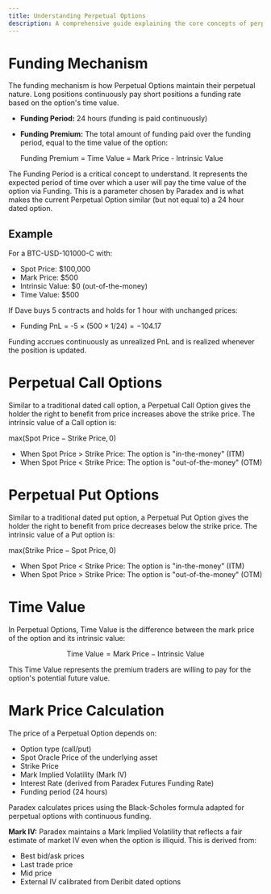 ```yaml
---
title: Understanding Perpetual Options
description: A comprehensive guide explaining the core concepts of perpetual options
---
```


# Funding Mechanism

The funding mechanism is how Perpetual Options maintain their perpetual nature. Long positions continuously pay short positions a funding rate based on the option's time value.

- **Funding Period:** 24 hours (funding is paid continuously)
- **Funding Premium:** The total amount of funding paid over the funding period, equal to the time value of the option:
  
  Funding Premium = Time Value = Mark Price - Intrinsic Value

<Tip title="Core Idea" icon="leaf">
The Funding Period is a critical concept to understand. It represents the expected period of time over which a user will pay the time value of the option via Funding. This is a parameter chosen by Paradex and is what makes the current Perpetual Option similar (but not equal to) a 24 hour dated option.
</Tip>

## Example

For a BTC-USD-101000-C with:
- Spot Price: $100,000
- Mark Price: $500
- Intrinsic Value: $0 (out-of-the-money)
- Time Value: $500

If Dave buys 5 contracts and holds for 1 hour with unchanged prices:
- Funding PnL = -5 × ($500 × 1/24) = -$104.17

Funding accrues continuously as unrealized PnL and is realized whenever the position is updated.

# Perpetual Call Options

Similar to a traditional dated call option, a Perpetual Call Option gives the holder the right to benefit from price increases above the strike price. The intrinsic value of a Call option is:

$\text{max}(\text{Spot Price} - \text{Strike Price}, 0)$

- When Spot Price > Strike Price: The option is "in-the-money" (ITM)
- When Spot Price < Strike Price: The option is "out-of-the-money" (OTM)

# Perpetual Put Options

Similar to a traditional dated put option, a Perpetual Put Option gives the holder the right to benefit from price decreases below the strike price. The intrinsic value of a Put option is:

$\text{max}(\text{Strike Price} - \text{Spot Price}, 0)$

- When Spot Price < Strike Price: The option is "in-the-money" (ITM)
- When Spot Price > Strike Price: The option is "out-of-the-money" (OTM)

# Time Value

In Perpetual Options, Time Value is the difference between the mark price of the option and its intrinsic value:

$$\text{Time Value} = \text{Mark Price} - \text{Intrinsic Value}$$

This Time Value represents the premium traders are willing to pay for the option's potential future value.

# Mark Price Calculation

The price of a Perpetual Option depends on:
- Option type (call/put)
- Spot Oracle Price of the underlying asset
- Strike Price
- Mark Implied Volatility (Mark IV)
- Interest Rate (derived from Paradex Futures Funding Rate)
- Funding period (24 hours)

Paradex calculates prices using the Black-Scholes formula adapted for perpetual options with continuous funding.

**Mark IV:** Paradex maintains a Mark Implied Volatility that reflects a fair estimate of market IV even when the option is illiquid. This is derived from:
- Best bid/ask prices
- Last trade price
- Mid price
- External IV calibrated from Deribit dated options


